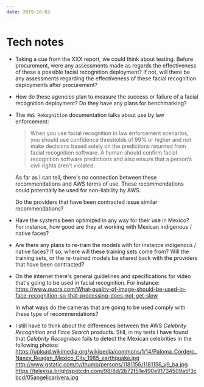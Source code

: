 ```yaml
---
date: 2019-10-03
---
```


# Tech notes

  - Taking a cue from the XXX report, we could think about testing.
    Before procurement, were any assessments made as regards the effectiveness of these
    a possible facial recognition deployment? If not, will
    there be any assessments regarding the effectiveness of these facial
    recognition deployments after procurement?

  - How do these agencies plan to measure the success or failure of a
    facial recognition deployment? Do they have any plans for benchmarking?

  - The `AWS Rekognition` documentation talks about use by law
    enforcement:
    
    > When you use facial recognition in law enforcement scenarios, you
    > should use confidence thresholds of 99% or higher and not make
    > decisions based solely on the predictions returned from facial
    > recognition software. A human should confirm facial recognition
    > software predictions and also ensure that a person’s civil rights
    > aren’t violated.
    
    As far as I can tell, there's no connection between these
    recommendations and AWS terms of use. These recommendations could
    potentially be used for non-liability by AWS.
    
    Do the providers that have been contracted issue similar
    recommendations?

  - Have the systems been optimized in any way for their use in Mexico? For
    instance, how good are they at working with Mexican indigenous / native
    faces?

  - Are there any plans to re-train the models with for instance
    indigenous / native faces? If so, where will these training sets
    come from? Will the training sets, or the re-trained models be
    shared back with the providers that have been contracted?

  - On the internet there's general guidelines and specifications for
    video that's going to be used in facial recognition. For instance:
    <https://www.quora.com/What-quality-of-image-should-be-used-in-face-recognition-so-that-processing-does-not-get-slow>
    
    In what ways do the cameras that are going to be used comply with
    these type of recommendations?

  - I still have to think about the differences between the AWS *Celebrity
    Recognition* and *Face Search* products. Still, in my tests I have
    found that *Celebrity Recognition* fails to detect the Mexican
    celebrities in the following photos:
    <https://upload.wikimedia.org/wikipedia/commons/1/14/Paloma_Cordero_Nancy_Reagan_Mexico_City_1985_earthquake.jpg>
    <http://www.gstatic.com/tv/thumb/persons/1181156/1181156_v9_ba.jpg>
    <https://televisa.brightspotcdn.com/98/8d/2b72f51e490e91734509a5f3cbcd/05angelicarivera.jpg>
